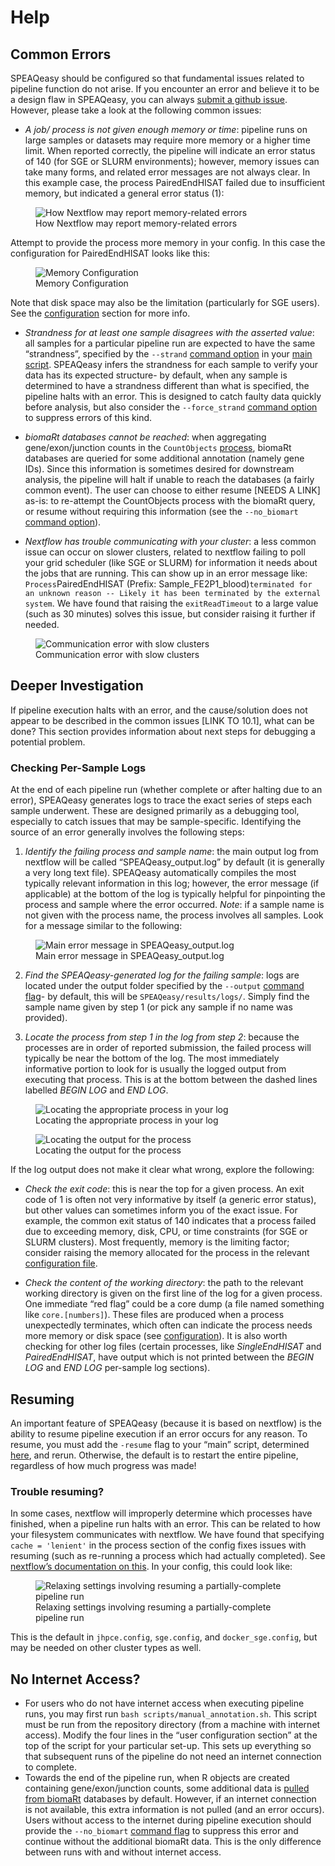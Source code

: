# Help {#help}

## Common Errors

SPEAQeasy should be configured so that fundamental issues related to pipeline function do not arise. If you encounter an error and believe it to be a design flaw in SPEAQeasy, you can always [submit a github issue](https://github.com/LieberInstitute/SPEAQeasy/issues). However, please take a look at the following common issues:

* *A job/ process is not given enough memory or time*: pipeline runs on large samples or datasets may require more memory or a higher time limit. When reported correctly, the pipeline will indicate an error status of 140 (for SGE or SLURM environments); however, memory issues can take many forms, and related error messages are not always clear. In this example case, the process PairedEndHISAT failed due to insufficient memory, but indicated a general error status (1):

![How Nextflow may report memory-related errors](images/10.1_error.png)

Attempt to provide the process more memory in your config. In this case the configuration for PairedEndHISAT looks like this:

![Memory Configuration](images/10.1_memory.png)

Note that disk space may also be the limitation (particularly for SGE users). See the [configuration](#configuration) section for more info.

* *Strandness for at least one sample disagrees with the asserted value*: all samples for a particular pipeline run are expected to have the same "strandness", specified by the `--strand` [command option](#command-opts) in your [main script](#quick-start). SPEAQeasy infers the strandness for each sample to verify your data has its expected structure- by default, when any sample is determined to have a strandness different than what is specified, the pipeline halts with an error. This is designed to catch faulty data quickly before analysis, but also consider the `--force_strand` [command option](#command-opts) to suppress errors of this kind.

* *biomaRt databases cannot be reached*: when aggregating gene/exon/junction counts in the `CountObjects` [process](#pipeline-overview), biomaRt databases are queried for some additional annotation (namely gene IDs). Since this information is sometimes desired for downstream analysis, the pipeline will halt if unable to reach the databases (a fairly common event). The user can choose to either resume [NEEDS A LINK] as-is: to re-attempt the CountObjects process with the biomaRt query, or resume without requiring this information (see the `--no_biomart` [command option](#command-opts)).

* *Nextflow has trouble communicating with your cluster*: a less common issue can occur on slower clusters, related to nextflow failing to poll your grid scheduler (like SGE or SLURM) for information it needs about the jobs that are running. This can show up in an error message like: `Process `PairedEndHISAT (Prefix: Sample_FE2P1_blood)` terminated for an unknown reason -- Likely it has been terminated by the external system`. We have found that raising the `exitReadTimeout` to a large value (such as 30 minutes) solves this issue, but consider raising it further if needed.

![Communication error with slow clusters](images/10.1_communication.png)

## Deeper Investigation

If pipeline execution halts with an error, and the cause/solution does not appear to be described in the common issues [LINK TO 10.1], what can be done? This section provides information about next steps for debugging a potential problem.

### Checking Per-Sample Logs

At the end of each pipeline run (whether complete or after halting due to an error), SPEAQeasy generates logs to trace the exact series of steps each sample underwent. These are designed primarily as a debugging tool, especially to catch issues that may be sample-specific. Identifying the source of an error generally involves the following steps:

1. *Identify the failing process and sample name*: the main output log from nextflow will be called "SPEAQeasy_output.log" by default (it is generally a very long text file). SPEAQeasy automatically compiles the most typically relevant information in this log; however, the error message (if applicable) at the bottom of the log is typically helpful for pinpointing the process and sample where the error occurred. *Note*: if a sample name is not given with the process name, the process involves all samples. Look for a message similar to the following:

![Main error message in SPEAQeasy_output.log](images/10.2_error_mess.png)

2. *Find the SPEAQeasy-generated log for the failing sample*: logs are located under the output folder specified by the `--output` [command flag](#command-opts)- by default, this will be `SPEAQeasy/results/logs/`. Simply find the sample name given by step 1 (or pick any sample if no name was provided).

3. *Locate the process from step 1 in the log from step 2*: because the processes are in order of reported submission, the failed process will typically be near the bottom of the log. The most immediately informative portion to look for is usually the logged output from executing that process. This is at the bottom between the dashed lines labelled *BEGIN LOG* and *END LOG*. 

![Locating the appropriate process in your log](10.2_process_name.png)

![Locating the output for the process](10.2_log.png)

If the log output does not make it clear what wrong, explore the following:

- *Check the exit code*: this is near the top for a given process. An exit code of 1 is often not very informative by itself (a generic error status), but other values can sometimes inform you of the exact issue. For example, the common exit status of 140 indicates that a process failed due to exceeding memory, disk, CPU, or time constraints (for SGE or SLURM clusters). Most frequently, memory is the limiting factor; consider raising the memory allocated for the process in the relevant [configuration file](#configuration).

- *Check the content of the working directory*: the path to the relevant working directory is given on the first line of the log for a given process. One immediate "red flag" could be a core dump (a file named something like `core.[numbers]`). These files are produced when a process unexpectedly terminates, which often can indicate the process needs more memory or disk space (see [configuration](#configuration)). It is also worth checking for other log files (certain processes, like *SingleEndHISAT* and *PairedEndHISAT*, have output which is not printed between the *BEGIN LOG* and *END LOG* per-sample log sections).

## Resuming

An important feature of SPEAQeasy (because it is based on nextflow) is the ability to resume pipeline execution if an error occurs for any reason. To resume, you must add the `-resume` flag to your "main" script, determined [here](#quick-start), and rerun. Otherwise, the default is to restart the entire pipeline, regardless of how much progress was made!

### Trouble resuming?

In some cases, nextflow will improperly determine which processes have finished, when a pipeline run halts with an error. This can be related to how your filesystem communicates with nextflow. We have found that specifying `cache = 'lenient'` in the process section of the config fixes issues with resuming (such as re-running a process which had actually completed). See [nextflow's documentation on this](https://www.nextflow.io/docs/latest/process.html#cache). In your config, this could look like:

![Relaxing settings involving resuming a partially-complete pipeline run](images/10.2_cache.png)

This is the default in `jhpce.config`, `sge.config`, and `docker_sge.config`, but may be needed on other cluster types as well.

## No Internet Access?

* For users who do not have internet access when executing pipeline runs, you may first run `bash scripts/manual_annotation.sh`. This script must be run from the repository directory (from a machine with internet access). Modify the four lines in the "user configuration section" at the top of the script for your particular set-up. This sets up everything so that subsequent runs of the pipeline do not need an internet connection to complete.
* Towards the end of the pipeline run, when R objects are created containing gene/exon/junction counts, some additional data is [pulled from biomaRt](https://bioconductor.org/packages/release/bioc/html/biomaRt.html) databases by default. However, if an internet connection is not available, this extra information is not pulled (and an error occurs). Users without access to the internet during pipeline execution should provide the `--no_biomart` [command flag](#command-opts) to suppress this error and continue without the additional biomaRt data. This is the only difference between runs with and without internet access.
